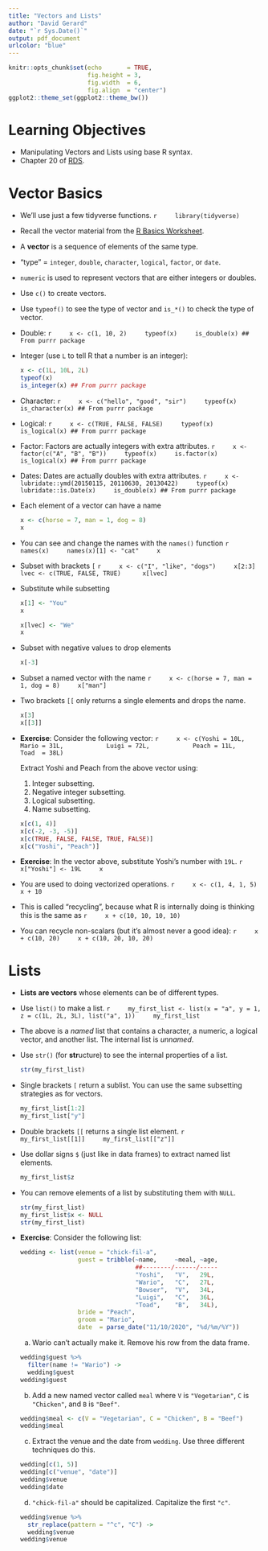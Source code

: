 ```yaml
---
title: "Vectors and Lists"
author: "David Gerard"
date: "`r Sys.Date()`"
output: pdf_document
urlcolor: "blue"
---
```



```r
knitr::opts_chunk$set(echo       = TRUE, 
                      fig.height = 3, 
                      fig.width  = 6,
                      fig.align  = "center")
ggplot2::theme_set(ggplot2::theme_bw())
```

# Learning Objectives

- Manipulating Vectors and Lists using base R syntax.
- Chapter 20 of [RDS](https://r4ds.had.co.nz/).

# Vector Basics

- We'll use just a few tidyverse functions.
    ```r
    library(tidyverse)
    ```

- Recall the vector material from the 
  [R Basics Worksheet](https://dcgerard.github.io/stat_412_612/lectures/01_intro/01_worksheet.pdf).

- A **vector** is a sequence of elements of the same type.

- "type" = `integer`, `double`, `character`, `logical`, `factor`, or `date`.

- `numeric` is used to represent vectors that are either integers or doubles.

- Use `c()` to create vectors.

- Use `typeof()` to see the type of vector and `is_*()` to check the type of 
  vector.

- Double:
    ```r
    x <- c(1, 10, 2)
    typeof(x)
    is_double(x) ## From purrr package
    ```

- Integer (use `L` to tell R that a number is an integer):

    ```r
    x <- c(1L, 10L, 2L)
    typeof(x)
    is_integer(x) ## From purrr package
    ```

- Character:
    ```r
    x <- c("hello", "good", "sir")
    typeof(x)
    is_character(x) ## From purrr package
    ```

- Logical:
    ```r
    x <- c(TRUE, FALSE, FALSE)
    typeof(x)
    is_logical(x) ## From purrr package
    ```

- Factor: Factors are actually integers with extra attributes.
    ```r
    x <- factor(c("A", "B", "B"))
    typeof(x)
    is.factor(x)
    is_logical(x) ## From purrr package
    ```
    
- Dates: Dates are actually doubles with extra attributes.
    ```r
    x <- lubridate::ymd(20150115, 20110630, 20130422)
    typeof(x)
    lubridate::is.Date(x)
    is_double(x) ## From purrr package
    ```

- Each element of a vector can have a name

    ```r
    x <- c(horse = 7, man = 1, dog = 8)
    x
    ```

- You can see and change the names with the `names()` function
    ```r
    names(x)
    names(x)[1] <- "cat"
    x
    ```

- Subset with brackets `[`
    ```r
    x <- c("I", "like", "dogs")
    x[2:3]
    lvec <- c(TRUE, FALSE, TRUE) 
    x[lvec]
    ```
    
- Substitute while subsetting

    ```r
    x[1] <- "You"
    x
    
    x[lvec] <- "We"
    x
    ```

- Subset with negative values to drop elements

    ```r
    x[-3]
    ```

- Subset a named vector with the name
    ```r
    x <- c(horse = 7, man = 1, dog = 8)
    x["man"]
    ```
    
- Two brackets `[[` only returns a single elements and drops the name.

    ```r
    x[3]
    x[[3]]
    ```
    
- **Exercise**: Consider the following vector:
    ```r
    x <- c(Yoshi = 10L,
           Mario = 31L,
           Luigi = 72L,
           Peach = 11L,
           Toad  = 38L)
    ```

    Extract Yoshi and Peach from the above vector using:

    1. Integer subsetting.
    2. Negative integer subsetting.
    3. Logical subsetting.
    4. Name subsetting.
    
    ```r
    x[c(1, 4)]
    x[c(-2, -3, -5)]
    x[c(TRUE, FALSE, FALSE, TRUE, FALSE)]
    x[c("Yoshi", "Peach")]
    ```

- **Exercise**: In the vector above, substitute Yoshi's number with `19L`.
    ```r
    x["Yoshi"] <- 19L
    x
    ```

    

- You are used to doing vectorized operations.
    ```r
    x <- c(1, 4, 1, 5)
    x + 10
    ```

- This is called "recycling", because what R is internally doing is thinking 
  this is the same as
    ```r
    x + c(10, 10, 10, 10)
    ```
    
- You can recycle non-scalars (but it's almost never a good idea):
    ```r
    x + c(10, 20)
    x + c(10, 20, 10, 20)
    ```


# Lists

- **Lists are vectors** whose elements can be of different types.

- Use `list()` to make a list.
    ```r
    my_first_list <- list(x = "a", y = 1, z = c(1L, 2L, 3L), list("a", 1))
    my_first_list                      
    ```

- The above is a *named* list that contains a character, a numeric, a logical vector, and another list. The internal list is *unnamed*.

- Use `str()` (for **str**ucture) to see the internal properties of a list.

    ```r
    str(my_first_list)
    ```


- Single brackets `[` return a sublist. You can use the same subsetting
  strategies as for vectors.

    ```r
    my_first_list[1:2]
    my_first_list["y"]
    ```
    
- Double brackets `[[` returns a single list element.
    ```r
    my_first_list[[1]]
    my_first_list[["z"]]
    ```
    
- Use dollar signs `$` (just like in data frames) to extract named list elements.

    ```r
    my_first_list$z
    ```
    
- You can remove elements of a list by substituting them with `NULL`.

    ```r
    str(my_first_list)
    my_first_list$x <- NULL
    str(my_first_list)
    ```



- **Exercise**: Consider the following list:

    ```r
    wedding <- list(venue = "chick-fil-a",
                    guest = tribble(~name,     ~meal, ~age,
                                    ##--------/------/-----
                                    "Yoshi",   "V",   29L,
                                    "Wario",   "C",   27L,
                                    "Bowser",  "V",   34L,
                                    "Luigi",   "C",   36L,
                                    "Toad",    "B",   34L), 
                    bride = "Peach",
                    groom = "Mario",
                    date  = parse_date("11/10/2020", "%d/%m/%Y"))
    ```
    
    a. Wario can't actually make it. Remove his row from the data frame.
    ```r
    wedding$guest %>%
      filter(name != "Wario") ->
      wedding$guest
    wedding$guest
    ```
    
    b. Add a new named vector called `meal` where `V` is `"Vegetarian"`, 
       `C` is `"Chicken"`, and `B` is `"Beef"`.
    ```r
    wedding$meal <- c(V = "Vegetarian", C = "Chicken", B = "Beef")
    wedding$meal
    ```
    
    c. Extract the venue and the date from `wedding`. Use three different
       techniques do this.
    ```r
    wedding[c(1, 5)]
    wedding[c("venue", "date")]
    wedding$venue
    wedding$date
    ```
    
    d. `"chick-fil-a"` should be capitalized. Capitalize the first `"c"`.
    
    ```r
    wedding$venue %>%
      str_replace(pattern = "^c", "C") ->
      wedding$venue
    wedding$venue
    ```
    
       
       
    

  







